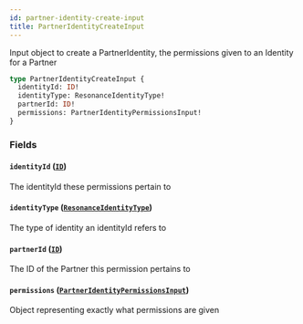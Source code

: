 ```yaml
---
id: partner-identity-create-input
title: PartnerIdentityCreateInput
---
```



Input object to create a PartnerIdentity, the permissions given to an Identity for a Partner


```graphql
type PartnerIdentityCreateInput {
  identityId: ID!
  identityType: ResonanceIdentityType!
  partnerId: ID!
  permissions: PartnerIdentityPermissionsInput!
}
```


### Fields

#### `identityId` ([`ID`](/developers/shared-apis/adminidentity-api/graphql/reference/scalars/id))

The identityId these permissions pertain to


#### `identityType` ([`ResonanceIdentityType`](/developers/shared-apis/adminidentity-api/graphql/reference/enums/resonance-identity-type))

The type of identity an identityId refers to


#### `partnerId` ([`ID`](/developers/shared-apis/adminidentity-api/graphql/reference/scalars/id))

The ID of the Partner this permission pertains to


#### `permissions` ([`PartnerIdentityPermissionsInput`](/developers/shared-apis/adminidentity-api/graphql/reference/inputs/partner-identity-permissions-input))

Object representing exactly what permissions are given




